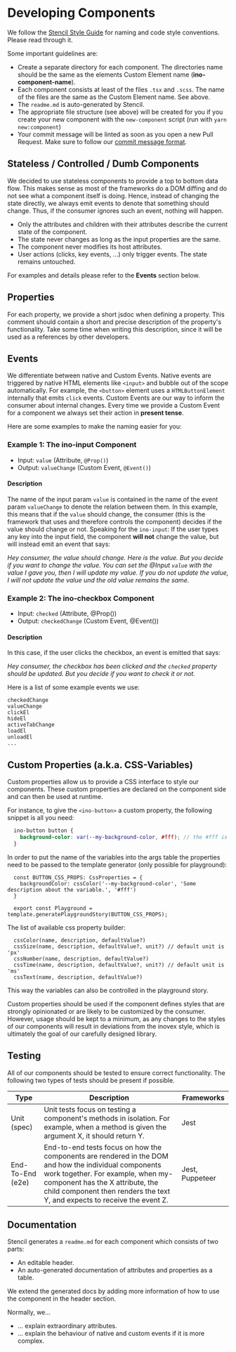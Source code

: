 
<Meta title="Docs/Contributing/Developing Components" />

# Developing Components

We follow the [Stencil Style Guide](https://stenciljs.com/docs/style-guide) for naming and code style conventions. Please read through it.

Some important guidelines are:

- Create a separate directory for each component. The directories name should be the same as the elements Custom Element name (**ino-component-name**).
- Each component consists at least of the files `.tsx` and `.scss`. The name of the files are the same as the Custom Element name. See above.
- The `readme.md` is auto-generated by Stencil.
- The appropriate file structure (see above) will be created for you if you create your new component with the `new-component` script (run with `yarn new:component`)
- Your commit message will be linted as soon as you open a new Pull Request. Make sure to follow our [commit message format](https://elements.inovex.de/dist/latest/storybook/?path=/docs/docs-contributing-commit-message-format--page).


## Stateless / Controlled / Dumb Components

We decided to use stateless components to provide a top to bottom data flow. This makes sense as most of the frameworks do a DOM diffing and do not see what a component itself is doing. Hence, instead of changing the state directly, we always emit events to denote that something should change. Thus, if the consumer ignores such an event, nothing will happen.

- Only the attributes and children with their attributes describe the current state of the component.
- The state never changes as long as the input properties are the same.
- The component never modifies its host attributes.
- User actions (clicks, key events, ...) only trigger events. The state remains untouched.

For examples and details please refer to the **Events** section below.

## Properties

For each property, we provide a short jsdoc when defining a property. This comment should contain a short and precise description of the property's functionality. Take some time when writing this description, since it will be used as a references by other developers.

## Events

We differentiate between native and Custom Events.
Native events are triggered by native HTML elements like `<input>` and bubble out of the scope automatically. For example, the `<button>` element uses a `HTMLButtonElement` internally that emits `click` events.
Custom Events are our way to inform the consumer about internal changes.
Every time we provide a Custom Event for a component we always set their action in **present tense**.

Here are some examples to make the naming easier for you:

### Example 1: The ino-input Component

- Input: `value` (Attribute, `@Prop()`)
- Output: `valueChange` (Custom Event, `@Event()`)

#### Description

The name of the input param `value` is contained in the name of the event param `valueChange` to denote the relation between them. In this example, this means that if the `value` should change, the consumer (this is the framework that uses and therefore controls the component) decides if the value should change or not. Speaking for the `ino-input`: If the user types any key into the input field, the component **will not** change the value, but will instead emit an event that says:

_Hey consumer, the value should change. Here is the value. But you decide if you want to change the value. You can set the @Input `value` with the value I gave you, then I will update my value. If you do not update the value, I will not update the value und the old value remains the same_.

### Example 2: The ino-checkbox Component

- Input: `checked` (Attribute, @Prop())
- Output: `checkedChange` (Custom Event, @Event())

#### Description

In this case, if the user clicks the checkbox, an event is emitted that says:

_Hey consumer, the checkbox has been clicked and the `checked` property should be updated. But you decide if you want to check it or not._

Here is a list of some example events we use:

```
checkedChange
valueChange
clickEl
hideEl
activeTabChange
loadEl
unloadEl
...
```

## Custom Properties (a.k.a. CSS-Variables)

Custom properties allow us to provide a CSS interface to style our components.
These custom properties are declared on the component side and can then be used at runtime.

For instance, to give the `<ino-button>` a custom property, the following snippet is all you need:
```scss
  ino-button button {
    background-color: var(--my-background-color, #fff); // the #fff is the fallback value
  }
```

In order to put the name of the variables into the args table the properties need to be passed to the template generator (only possible for playground):
```
  const BUTTON_CSS_PROPS: CssProperties = {
    backgroundColor: cssColor('--my-background-color', 'Some description about the variable.', '#fff')
  }

  export const Playground = template.generatePlaygroundStory(BUTTON_CSS_PROPS);
```

The list of available css property builder:
```
  cssColor(name, description, defaultValue?)
  cssSize(name, description, defaultValue?, unit?) // default unit is 'px'
  cssNumber(name, description, defaultValue?)
  cssTime(name, description, defaultValue?, unit?) // default unit is 'ms'
  cssText(name, description, defaultValue?)
```


This way the variables can also be controlled in the playground story.

Custom properties should be used if the component defines styles that are strongly opinionated or are likely to be customized by the consumer.
However, usage should be kept to a minimum, as any changes to the styles of our components will result in deviations from the inovex style, which is ultimately the goal of our carefully designed library.

## Testing

All of our components should be tested to ensure correct functionality.
The following two types of tests should be present if possible.

| Type             | Description                                                                                                                                                                                                                                                 | Frameworks      |
|------------------|-------------------------------------------------------------------------------------------------------------------------------------------------------------------------------------------------------------------------------------------------------------|-----------------|
| Unit (spec)      | Unit tests focus on testing a component's methods in isolation. For example, when a method is given the argument X, it should return Y.                                                                                                                     | Jest            |
| End-To-End (e2e) | End-to-end tests focus on how the components are rendered in the DOM and how the individual components work together.  For example, when my-component has the X attribute, the child component then renders the text Y, and expects to receive the event Z. | Jest, Puppeteer |

## Documentation

Stencil generates a `readme.md` for each component which consists of two parts:

- An editable header.
- An auto-generated documentation of attributes and properties as a table.

We extend the generated docs by adding more information of how to use the component in the header section.

Normally, we...

- ... explain extraordinary attributes.
- ... explain the behaviour of native and custom events if it is more complex.
